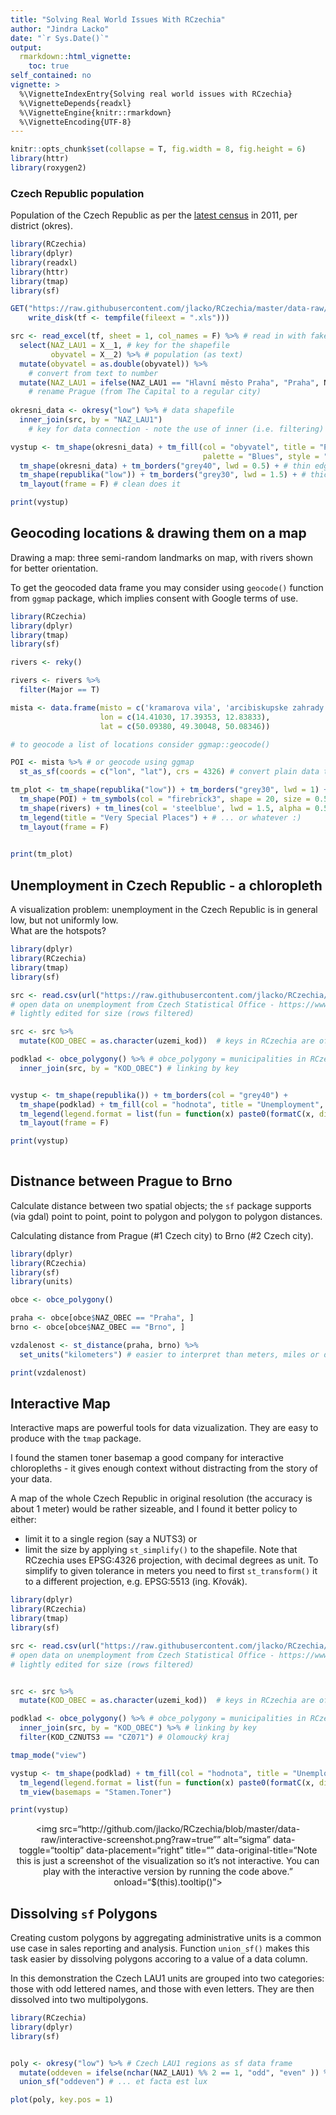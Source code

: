 ```yaml
---
title: "Solving Real World Issues With RCzechia"
author: "Jindra Lacko"
date: "`r Sys.Date()`"
output: 
  rmarkdown::html_vignette:
    toc: true
self_contained: no
vignette: >
  %\VignetteIndexEntry{Solving real world issues with RCzechia}
  %\VignetteDepends{readxl}
  %\VignetteEngine{knitr::rmarkdown}
  %\VignetteEncoding{UTF-8}
---
```


```r
knitr::opts_chunk$set(collapse = T, fig.width = 8, fig.height = 6)
library(httr)
library(roxygen2)

```
### Czech Republic population

Population of the Czech Republic as per the [latest census](https://www.czso.cz/csu/czso/zakladni-vysledky-scitani-lidu-domu-a-bytu-2011-ceska-republika-2011-eihs9d4gp3) in 2011, per district (okres).


```r
library(RCzechia)
library(dplyr)
library(readxl)
library(httr)
library(tmap)
library(sf)

GET("https://raw.githubusercontent.com/jlacko/RCzechia/master/data-raw/zvcr034.xls", 
    write_disk(tf <- tempfile(fileext = ".xls")))

src <- read_excel(tf, sheet = 1, col_names = F) %>% # read in with fake column names
  select(NAZ_LAU1 = X__1, # key for the shapefile
         obyvatel = X__2) %>% # population (as text)
  mutate(obyvatel = as.double(obyvatel)) %>% 
    # convert from text to number
  mutate(NAZ_LAU1 = ifelse(NAZ_LAU1 == "Hlavní město Praha", "Praha", NAZ_LAU1)) 
    # rename Prague (from The Capital to a regular city)
  
okresni_data <- okresy("low") %>% # data shapefile
  inner_join(src, by = "NAZ_LAU1") 
    # key for data connection - note the use of inner (i.e. filtering) join

vystup <- tm_shape(okresni_data) + tm_fill(col = "obyvatel", title = "Population", 
                                           palette = "Blues", style = "quantile", n = 5) +
  tm_shape(okresni_data) + tm_borders("grey40", lwd = 0.5) + # thin edges of districts
  tm_shape(republika("low")) + tm_borders("grey30", lwd = 1.5) + # thick national borders
  tm_layout(frame = F) # clean does it

print(vystup)

```

## Geocoding locations & drawing them on a map

Drawing a map: three semi-random landmarks on map, with rivers shown for better orientation.

To get the geocoded data frame you may consider using `geocode()` function from `ggmap` package, which implies consent with Google terms of use.

```r
library(RCzechia)
library(dplyr)
library(tmap)
library(sf)

rivers <- reky()

rivers <- rivers %>%
  filter(Major == T)

mista <- data.frame(misto = c('kramarova vila', 'arcibiskupske zahrady v kromerizi', 'becov nad teplou'),
                    lon = c(14.41030, 17.39353, 12.83833),
                    lat = c(50.09380, 49.30048, 50.08346))

# to geocode a list of locations consider ggmap::geocode()

POI <- mista %>% # or geocode using ggmap
  st_as_sf(coords = c("lon", "lat"), crs = 4326) # convert plain data to spatial CRS = WGS84, used by Google

tm_plot <- tm_shape(republika("low")) + tm_borders("grey30", lwd = 1) +
  tm_shape(POI) + tm_symbols(col = "firebrick3", shape = 20, size = 0.5) +
  tm_shape(rivers) + tm_lines(col = 'steelblue', lwd = 1.5, alpha = 0.5) +
  tm_legend(title = "Very Special Places") + # ... or whatever :)
  tm_layout(frame = F)
  

print(tm_plot)

```


## Unemployment in Czech Republic - a chloropleth

A visualization problem: unemployment in the Czech Republic is in general low, but not uniformly low.  
What are the hotspots?

```r
library(dplyr)
library(RCzechia)
library(tmap)
library(sf)

src <- read.csv(url("https://raw.githubusercontent.com/jlacko/RCzechia/master/data-raw/unempl.csv"), stringsAsFactors = F) 
# open data on unemployment from Czech Statistical Office - https://www.czso.cz/csu/czso/otevrena_data
# lightly edited for size (rows filtered)

src <- src %>%
  mutate(KOD_OBEC = as.character(uzemi_kod))  # keys in RCzechia are of type character

podklad <- obce_polygony() %>% # obce_polygony = municipalities in RCzechia package
  inner_join(src, by = "KOD_OBEC") # linking by key


vystup <- tm_shape(republika()) + tm_borders(col = "grey40") +
  tm_shape(podklad) + tm_fill(col = "hodnota", title = "Unemployment", palette = "YlOrRd") +
  tm_legend(legend.format = list(fun = function(x) paste0(formatC(x, digits = 0, format = "f"), " %"))) +
  tm_layout(frame = F)

print(vystup)
 
```

## Distnance between Prague to Brno

Calculate distance between two spatial objects; the `sf` package supports (via gdal) point to point, point to polygon and polygon to polygon distances.  

Calculating distance from Prague (#1 Czech city) to Brno (#2 Czech city).

```r
library(dplyr)
library(RCzechia)
library(sf)
library(units)

obce <- obce_polygony()

praha <- obce[obce$NAZ_OBEC == "Praha", ]
brno <- obce[obce$NAZ_OBEC == "Brno", ]

vzdalenost <- st_distance(praha, brno) %>%
  set_units("kilometers") # easier to interpret than meters, miles or decimal degrees..

print(vzdalenost)

```

## Interactive Map 

Interactive maps are powerful tools for data vizualization. They are easy to produce with the `tmap` package.

I found the stamen toner basemap a good company for interactive chloropleths - it gives enough context without distracting from the story of your data.

A map of the whole Czech Republic in original resolution (the accuracy is about 1 meter) would be rather sizeable, and I found it better policy to either:  

 * limit it to a single region (say a NUTS3) or  
 * limit the size by applying `st_simplify()` to the shapefile. Note that RCzechia uses EPSG:4326 projection, with decimal degrees as unit. To simplify to given tolerance in meters you need to first  `st_transform()` it to a different projection, e.g. EPSG:5513 (ing. Křovák).


```r
library(dplyr)
library(RCzechia)
library(tmap)
library(sf)

src <- read.csv(url("https://raw.githubusercontent.com/jlacko/RCzechia/master/data-raw/unempl.csv"), stringsAsFactors = F) 
# open data on unemployment from Czech Statistical Office - https://www.czso.cz/csu/czso/otevrena_data
# lightly edited for size (rows filtered)


src <- src %>%
  mutate(KOD_OBEC = as.character(uzemi_kod))  # keys in RCzechia are of type character

podklad <- obce_polygony() %>% # obce_polygony = municipalities in RCzechia package
  inner_join(src, by = "KOD_OBEC") %>% # linking by key
  filter(KOD_CZNUTS3 == "CZ071") # Olomoucký kraj

tmap_mode("view")

vystup <- tm_shape(podklad) + tm_fill(col = "hodnota", title = "Unemployment", palette = "YlOrRd", id = "NAZ_OBEC") +
  tm_legend(legend.format = list(fun = function(x) paste0(formatC(x, digits = 0, format = "f"), " %"))) +
  tm_view(basemaps = "Stamen.Toner")

print(vystup)

```
<p align="center">
<img src="http://github.com/jlacko/RCzechia/blob/master/data-raw/interactive-screenshot.png?raw=true"" alt="sigma" data-toggle="tooltip" data-placement="right" title="" data-original-title="Note this is just a screenshot of the visualization so it's not interactive. You can play with the interactive version by running the code above." onload="$(this).tooltip()">
</p>
## Dissolving `sf` Polygons

Creating custom polygons by aggregating administrative units is a common use case in sales reporting and analysis. Function `union_sf()` makes this task easier by dissolving polygons accoring to a value of a data column.

In this demonstration the Czech LAU1 units are grouped into two categories: those with odd lettered names, and those with even letters. They are then dissolved into two multipolygons.

```r
library(RCzechia)
library(dplyr)
library(sf)


poly <- okresy("low") %>% # Czech LAU1 regions as sf data frame
  mutate(oddeven = ifelse(nchar(NAZ_LAU1) %% 2 == 1, "odd", "even" )) %>% # odd or even?
  union_sf("oddeven") # ... et facta est lux

plot(poly, key.pos = 1)
```
